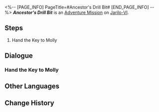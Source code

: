 <%-- [PAGE_INFO]
PageTitle=#Ancestor's Drill Bit#
[END_PAGE_INFO] --%>
{{Stub|Dialogue.}}
{{Mission Infobox
|id            = 2011302
|title         = 
|image         = <!--Mission Ancestor's Drill Bit.png-->
|type          = Adventure
|event_name    = 
|chapter       = 
|requirements  = [[Adventure Mission]] ''[[Ancestor's Drill Bit]]'' completed
|summary       = <!--official mission summary from Fate's Atlas-->
|characters    = Trailblazer
|startLocation = [[Jarilo-VI]] - [[Administrative District]]
|world         = Jarilo-VI
|area          = Administrative District
|prev          = 
|next          = 
|rewards       = Trailblaze EXP*350; Stellar Jade*60; Condensed Aether*5; Shield (Item)*200; Credit*25,000
}}
'''''Ancestor's Drill Bit''''' is an [[Adventure Mission]] on [[Jarilo-VI]].

==Steps==
# Hand the Key to Molly

<!--
==Gameplay Notes==

--><!--
==Trial Character==

-->
==Dialogue==
{{Stub Dialogue}}
===Hand the Key to Molly===
{{Mission Description|type=adventure|location=Administrative District|You and Pela have suffered a lot in the Corridor of Fading Echoes, but you find the key Molly needs.<br />Return to Neverwinter Workshop and report the findings from your trip to them.}}
{{Dialogue Start}}
:{{tx}}
{{Dialogue End}}

==Other Languages==
{{Other Languages
|en   = Ancestor's Drill Bit
|zhs  = 祖辈的钻头
|zht  = 祖輩的鑽頭
|ja   = 祖先のドリル
|ko   = 조상님의 드릴
|es   = El taladro de los ancestros
|fr   = Le foret de l'ancêtre
|ru   = Сверло предка
|th   = สว่านของบรรพบุรุษ
|vi   = Mũi Khoan Của Tổ Tiên
|de   = Bohrer der Ahnen
|id   = Bor Leluhur
|pt   = Broca do Ancestral
}}

==Change History==
{{Change History|1.0}}
